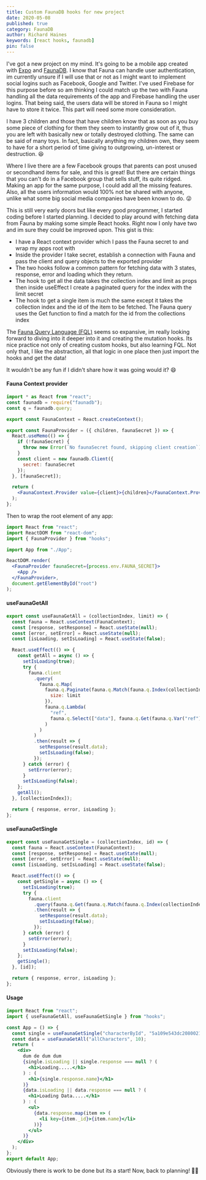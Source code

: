 ```yaml
---
title: Custom FaunaDB hooks for new project
date: 2020-05-08
published: true
category: FaunaDB
author: Richard Haines
keywords: [react hooks, faunadb]
pin: false
---
```


I've got a new project on my mind. It's going to be a mobile app created with
[Expo](https://expo.io/) and [FaunaDB](https://fauna.com/). I know that Fauna
can handle user authentication, im currently unsure if I will use that or not as
I might want to implement social logins such as Facebook, Google and Twitter.
I've used Firebase for this purpose before so am thinking I could match up the
two with Fauna handling all the data requirements of the app and Firebase
handling the user logins. That being said, the users data will be stored in
Fauna so I might have to store it twice. This part will need some more
consideration.

I have 3 children and those that have children know that as soon as you buy some
piece of clothing for them they seem to instantly grow out of it, thus you are
left with basically new or totally destroyed clothing. The same can be said of
many toys. In fact, basically anything my children own, they seem to have for a
short period of time giving to outgrowing, un-interest or destruction. 😆

Where I live there are a few Facebook groups that parents can post unused or
secondhand items for sale, and this is great! But there are certain things that
you can't do in a Facebook group that sells stuff, its quite ridged. Making an
app for the same purpose, I could add all the missing features. Also, all the
users information would 100% not be shared with anyone, unlike what some big
social media companies have been known to do. 😜

This is still very early doors but like every good programmer, I started coding
before I started planning. I decided to play around with fetching data from
Fauna by making some simple React hooks. Right now I only have two and im sure
they could be improved upon. This gist is this:

- I have a React context provider which I pass the Fauna secret to and wrap my
  apps root with
- Inside the provider I take secret, establish a connection with Fauna and pass
  the client and query objects to the exported provider
- The two hooks follow a common pattern for fetching data with 3 states,
  response, error and loading which they return.
- The hook to get all the data takes the collection index and limit as props
  then inside useEffect I create a paginated query for the index with the limit
  secret
- The hook to get a single item is much the same except it takes the collection
  index and the id of the item to be fetched. The Fauna query uses the Get
  function to find a match for the id from the collections index

The [Fauna Query Language (FQL)](https://docs.fauna.com/fauna/current/api/fql/)
seems so expansive, im really looking forward to diving into it deeper into it
and creating the mutation hooks. Its nice practice not only of creating custom
hooks, but also learning FQL. Not only that, I like the abstraction, all that
logic in one place then just import the hooks and get the data!

It wouldn't be any fun if I didn't share how it was going would it? 😄

#### Fauna Context provider

```jsx
import * as React from "react";
const faunadb = require("faunadb");
const q = faunadb.query;

export const FaunaContext = React.createContext();

export const FaunaProvider = ({ children, faunaSecret }) => {
  React.useMemo(() => {
    if (!faunaSecret) {
      throw new Error(`No faunaSecret found, skipping client creation`);
    }
    const client = new faunadb.Client({
      secret: faunaSecret
    });
  }, [faunaSecret]);

  return (
    <FaunaContext.Provider value={client}>{children}</FaunaContext.Provider>
  );
};
```

Then to wrap the root element of any app:

```jsx
import React from "react";
import ReactDOM from "react-dom";
import { FaunaProvider } from "hooks";

import App from "./App";

ReactDOM.render(
  <FaunaProvider faunaSecret={process.env.FAUNA_SECRET}>
    <App />
  </FaunaProvider>,
  document.getElementById("root")
);
```

#### useFaunaGetAll

```js
export const useFaunaGetAll = (collectionIndex, limit) => {
  const fauna = React.useContext(FaunaContext);
  const [response, setResponse] = React.useState(null);
  const [error, setError] = React.useState(null);
  const [isLoading, setIsLoading] = React.useState(false);

  React.useEffect(() => {
    const getAll = async () => {
      setIsLoading(true);
      try {
        fauna.client
          .query(
            fauna.q.Map(
              fauna.q.Paginate(fauna.q.Match(fauna.q.Index(collectionIndex)), {
                size: limit
              }),
              fauna.q.Lambda(
                "ref",
                fauna.q.Select(["data"], fauna.q.Get(fauna.q.Var("ref")))
              )
            )
          )
          .then(result => {
            setResponse(result.data);
            setIsLoading(false);
          });
      } catch (error) {
        setError(error);
      }
      setIsLoading(false);
    };
    getAll();
  }, [collectionIndex]);

  return { response, error, isLoading };
};
```

#### useFaunaGetSingle

```js
export const useFaunaGetSingle = (collectionIndex, id) => {
  const fauna = React.useContext(FaunaContext);
  const [response, setResponse] = React.useState(null);
  const [error, setError] = React.useState(null);
  const [isLoading, setIsLoading] = React.useState(false);

  React.useEffect(() => {
    const getSingle = async () => {
      setIsLoading(true);
      try {
        fauna.client
          .query(fauna.q.Get(fauna.q.Match(fauna.q.Index(collectionIndex), id)))
          .then(result => {
            setResponse(result.data);
            setIsLoading(false);
          });
      } catch (error) {
        setError(error);
      }
      setIsLoading(false);
    };
    getSingle();
  }, [id]);

  return { response, error, isLoading };
};
```

#### Usage

```jsx
import React from "react";
import { useFaunaGetAll, useFaunaGetSingle } from "hooks";

const App = () => {
  const single = useFaunaGetSingle("characterById", "5a109e543dc2080021cd8790");
  const data = useFaunaGetAll("allCharacters", 10);
  return (
    <div>
      dum de dum dum
      {single.isLoading || single.response === null ? (
        <h1>Loading.....</h1>
      ) : (
        <h1>{single.response.name}</h1>
      )}
      {data.isLoading || data.response === null ? (
        <h1>Loading Data.....</h1>
      ) : (
        <ul>
          {data.response.map(item => (
            <li key={item._id}>{item.name}</li>
          ))}
        </ul>
      )}
    </div>
  );
};
export default App;
```

Obviously there is work to be done but its a start! Now, back to planning! 💃🕺
